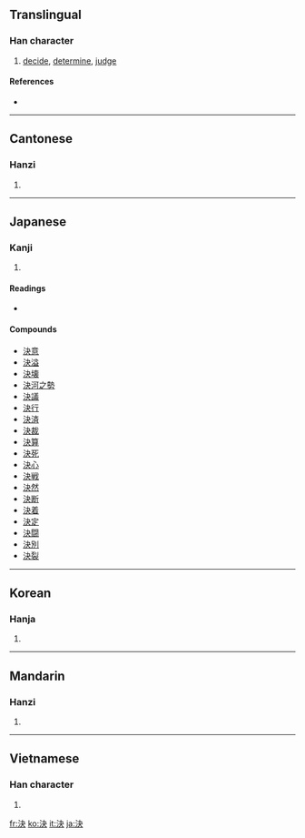 {{also|决}}
==Translingual==

===Han character===
{{Han char|rn=85|rad=水|as=04|sn=7|four=3513<sub>0</sub>|canj=水木大 (EDK)|ids=⿰[[氵]][[夬]]}}

# [[decide]], [[determine]], [[judge]]

====References====
* {{Han ref|kx=0609.030|dkj=17174|dj=1001.170|hdz=31574.030|uh=6C7A|ud=27770|bh=A84D|bd=43085}}

----

==Cantonese==

===Hanzi===
{{yue-hanzi|jyut=|y=kyut3}}

# {{defn|Cantonese|sort=水04}}

----

==Japanese==

===Kanji===
{{ja-kanji|grade=3|rs=水04}}

# {{defn|Japanese}}

====Readings====
* {{ja-readings|on=[[けつ]] (ketsu)|kun=[[きめる]] ([[決める]], kimeru), [[きまる]] ([[決まる]], kimaru)}}

====Compounds====
* [[決意]]
* [[決溢]]
* [[決壊]]
* [[決河之勢]]
* [[決議]]
* [[決行]]
* [[決済]]
* [[決裁]]
* [[決算]]
* [[決死]]
* [[決心]]
* [[決戦]]
* [[決然]]
* [[決断]]
* [[決着]]
* [[決定]]
* [[決闘]]
* [[決別]]
* [[決裂]]

----

==Korean==

===Hanja===
{{ko-hanja|hangeul=[[결]]|eumhun=|rv=gyeol|mr=kyŏl|y=kyel}}

# {{defn|Korean|sort=水04}}

----

==Mandarin==

===Hanzi===
{{cmn-hanzi|sim=决|pin=[[jué]] ([[jue2]])|wg=chüeh<sup>2</sup>}}

# {{defn|Mandarin|sort=水04}}

----

==Vietnamese==

===Han character===
{{vi-hantu|[[quyết]]|rs=水04}}

# {{defn|Vietnamese|sort=水04}}

[[fr:決]]
[[ko:決]]
[[it:決]]
[[ja:決]]